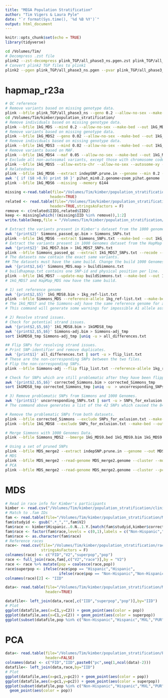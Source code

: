 ```yaml
---
title: "MEGA Population Stratification"
author: "Tim Vigers & Laura Pyle"
date: "`r format(Sys.time(), '%d %B %Y')`"
output: html_document
---
```


```r
knitr::opts_chunk$set(echo = TRUE)
library(tidyverse)
```

```bash
cd /Volumes/Tim/
# Decompress .zst file
plink2 --zst-decompress plink_TGP/all_phase3_ns.pgen.zst plink_TGP/all_phase3_ns.pgen
# Convert plink2 TGP files to plink1
plink2 --pgen plink_TGP/all_phase3_ns.pgen --pvar plink_TGP/all_phase3_ns.pvar.zst --psam plink_TGP/phase3_corrected.psam --maf 0.05 --make-bed --out plink_TGP/all_phase3_ns --max-alleles 2 --memory 6144
```

# hapmap_r23a

```bash
# QC reference
# Remove variants based on missing genotype data.
plink --bfile plink_TGP/all_phase3_ns --geno 0.2 --allow-no-sex --make-bed --out kimber/population_stratification/1kG_MDS --allow-extra-chr --memory 6144
cd /Volumes/Tim/kimber/population_stratification/
# Remove individuals based on missing genotype data.
plink --bfile 1kG_MDS --mind 0.2 --allow-no-sex --make-bed --out 1kG_MDS2 --allow-extra-chr --memory 6144
# Remove variants based on missing genotype data.
plink --bfile 1kG_MDS2 --geno 0.02 --allow-no-sex --make-bed --out 1kG_MDS3 --allow-extra-chr --memory 6144
# Remove individuals based on missing genotype data.
plink --bfile 1kG_MDS3 --mind 0.02 --allow-no-sex --make-bed --out 1kG_MDS4 --allow-extra-chr --memory 6144
# Remove variants based on MAF.
plink --bfile 1kG_MDS4 --maf 0.05 --allow-no-sex --make-bed --out 1kG_MDS5 --allow-extra-chr --memory 6144
# Exclude all non-autosomal variants, except those with chromosome code XY
plink --bfile 1kG_MDS5 --allow-extra-chr --allow-no-sex --autosome-xy --make-bed --out 1kG_MDS6 --memory 6144 --filter-founders
# Relatedness
plink --bfile 1kG_MDS6 --extract indepSNP.prune.in --genome --min 0.2 --out pihat_min0.2
awk '{ if ($8 >0.9) print $0 }' pihat_min0.2.genome>zoom_pihat.genome
plink --bfile 1kG_MDS6 --missing --memory 6144
```

```r
missing <-read.table(file="/Volumes/Tim/kimber/population_stratification/plink.imiss",
                    header=TRUE) 
related <- read.table(file="/Volumes/Tim/kimber/population_stratification/pihat_min0.2.genome",
                    header=TRUE,stringsAsFactors = F) 
remove <- c(related$IID1,related$IID2)
keep <- missing[which(!(missing$IID %in% remove)),1:2]
write.table(keep,file = "/Volumes/Tim/kimber/population_stratification/keep.txt",row.names = F,sep = "\t",col.names = F,quote = F)
```

```bash
# Extract the variants present in Kimber's dataset from the 1000 genomes dataset.
awk '{print$2}' Simmons_passed_qc.bim > Simmons_SNPs.txt
plink --bfile 1kG_MDS6 --extract Simmons_SNPs.txt --make-bed --out 1kG_MDS7 --memory 6144
# Extract the variants present in 1000 Genomes dataset from the HapMap dataset.
awk '{print$2}' 1kG_MDS7.bim > 1kG_MDS7_SNPs.txt
plink --bfile Simmons_passed_qc --extract 1kG_MDS7_SNPs.txt --recode --make-bed --out Simmons_MDS --memory 6144
# The datasets now contain the exact same variants.
## The datasets must have the same build. Change the build 1000 Genomes data build.
awk '{print$2,$4}' Simmons_MDS.map > buildSimmons.txt
# buildhapmap.txt contains one SNP-id and physical position per line.
plink --bfile 1kG_MDS7 --update-map buildSimmons.txt --make-bed --out 1kG_MDS8 --memory 6144
# 1kG_MDS7 and HapMap_MDS now have the same build.
```

```bash
# 1) set reference genome 
awk '{print$2,$5}' 1kG_MDS8.bim > 1kg_ref-list.txt
plink --bfile Simmons_MDS --reference-allele 1kg_ref-list.txt --make-bed --out Simmons-adj --memory 6144
# The 1kG_MDS7 and the Simmons-adj have the same reference genome for all SNPs.
# This command will generate some warnings for impossible A1 allele assignment.

# 2) Resolve strand issues.
# Check for potential strand issues.
awk '{print$2,$5,$6}' 1kG_MDS8.bim > 1kGMDS8_tmp
awk '{print$2,$5,$6}' Simmons-adj.bim > Simmons-adj_tmp
sort 1kGMDS8_tmp Simmons-adj_tmp |uniq -u > all_differences.txt

## Flip SNPs for resolving strand issues.
# Print SNP-identifier and remove duplicates.
awk '{print$1}' all_differences.txt | sort -u > flip_list.txt
# These are the non-corresponding SNPs between the two files. 
# Flip the non-corresponding SNPs. 
plink --bfile Simmons-adj --flip flip_list.txt --reference-allele 1kg_ref-list.txt --make-bed --out corrected_Simmons --memory 6144

# Check for SNPs which are still problematic after they have been flipped.
awk '{print$2,$5,$6}' corrected_Simmons.bim > corrected_Simmons_tmp
sort 1kGMDS8_tmp corrected_Simmons_tmp |uniq -u  > uncorresponding_SNPs.txt

# 3) Remove problematic SNPs from Simmons and 1000 Genomes.
awk '{print$1}' uncorresponding_SNPs.txt | sort -u > SNPs_for_exlusion.txt
# The command above generates a list of the 42 SNPs which caused the 84 differences between the Simmons and the 1000 Genomes data sets after flipping and setting of the reference genome.

# Remove the problematic SNPs from both datasets.
plink --bfile corrected_Simmons --exclude SNPs_for_exlusion.txt --make-bed --out Simmons_MDS2 --memory 6144
plink --bfile 1kG_MDS8 --exclude SNPs_for_exlusion.txt --make-bed --out 1kG_MDS9 --memory 6144

# Merge Simmons with 1000 Genomes Data.
plink --bfile Simmons_MDS2 --bmerge 1kG_MDS9.bed 1kG_MDS9.bim 1kG_MDS9.fam --allow-no-sex --make-bed --out MDS_merge2 --memory 6144

# Using a set of pruned SNPs
plink --bfile MDS_merge2 --extract indepSNP.prune.in --genome --out MDS_merge2 --memory 6144
# MDS
plink --bfile MDS_merge2 --read-genome MDS_merge2.genome --cluster --mds-plot 10 --out MDS_merge2 --memory 6144
# PCA
plink --bfile MDS_merge2 --read-genome MDS_merge2.genome --cluster --pca --out MDS_merge2
```

# MDS

```r
# Read in race info for Kimber's participants
kimber <- read.csv("/Volumes/Tim/kimber/population_stratification/clinical.csv")
# Match to .fam IDs
fam <- read.table(file="/Volumes/Tim/kimber/population_stratification/MDS_merge2.fam",header=F)
fam$studyid <- gsub(".*_","",fam$V2)
fam$race <- kimber$Hispanic..0.N..1.Y.[match(fam$studyid,kimber$correct_labID)]
fam$race <- factor(fam$race,levels = c(0,1),labels = c("Non-Hispanic","Hispanic"))
fam$race <- as.character(fam$race)
# Reference races
race<- read.csv(file="/Volumes/Tim/kimber/population_stratification/race_1kG.csv",
                stringsAsFactors = F)
colnames(race) <- c("FID","V2","superpop","pop")
race <- full_join(race,fam[,c("V2","race")],by = "V2")
race <- race %>% mutate(pop = coalesce(race,pop))
race$superpop <- ifelse(race$pop == "Hispanic","Hispanic",
                        ifelse(race$pop == "Non-Hispanic","Non-Hispanic",race$superpop))
colnames(race)[2] <- "IID"

data<- read.table(file="/Volumes/Tim/kimber/population_stratification/MDS_merge2.mds",
                  header=TRUE)

datafile<- left_join(data,race[,c("IID","superpop","pop")],by="IID")
# Plot
ggplot(datafile,aes(x=C1,y=C2)) + geom_point(aes(color = pop))
ggplot(datafile,aes(x=C1,y=C2)) + geom_point(aes(color = superpop))
ggplot(subset(datafile,pop %in% c("Non-Hispanic","Hispanic","MXL","PUR","CLM","PEL")),aes(x=C1,y=C2)) + geom_point(aes(color = pop))
```

# PCA

```r
data<- read.table(file="/Volumes/Tim/kimber/population_stratification/PCA_merge2.eigenvec",
                  header=FALSE)
colnames(data) <- c("FID","IID",paste0("pc",seq(1,ncol(data)-2)))
datafile<- left_join(data,race,by="IID")
# Plot
ggplot(datafile,aes(x=pc1,y=pc2)) + geom_point(aes(color = pop))
ggplot(datafile,aes(x=pc1,y=pc2)) + geom_point(aes(color = superpop))
ggplot(subset(datafile,pop %in% c("Non-Hispanic","Hispanic","MXL","PUR","CLM","PEL")),aes(x=pc1,y=pc2)) + 
  geom_point(aes(color = pop))
```